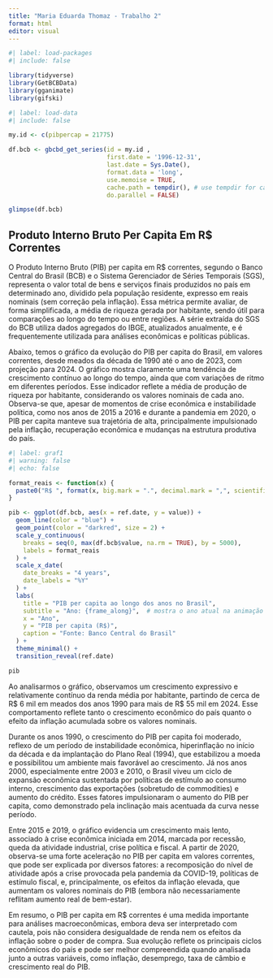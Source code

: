 ---
title: "Maria Eduarda Thomaz - Trabalho 2"
format: html
editor: visual
---

```{r}
#| label: load-packages
#| include: false

library(tidyverse)
library(GetBCBData)
library(gganimate)
library(gifski)
```

```{r}
#| label: load-data
#| include: false

my.id <- c(pibpercap = 21775)

df.bcb <- gbcbd_get_series(id = my.id ,
                           first.date = '1996-12-31',
                           last.date = Sys.Date(),
                           format.data = 'long',
                           use.memoise = TRUE, 
                           cache.path = tempdir(), # use tempdir for cache folder
                           do.parallel = FALSE)

glimpse(df.bcb)

```

## Produto Interno Bruto Per Capita Em R\$ Correntes

O Produto Interno Bruto (PIB) per capita em R\$ correntes, segundo o Banco Central do Brasil (BCB) e o Sistema Gerenciador de Séries Temporais (SGS), representa o valor total de bens e serviços finais produzidos no país em determinado ano, dividido pela população residente, expresso em reais nominais (sem correção pela inflação). Essa métrica permite avaliar, de forma simplificada, a média de riqueza gerada por habitante, sendo útil para comparações ao longo do tempo ou entre regiões. A série extraída do SGS do BCB utiliza dados agregados do IBGE, atualizados anualmente, e é frequentemente utilizada para análises econômicas e políticas públicas.

Abaixo, temos o gráfico da evolução do PIB per capita do Brasil, em valores correntes, desde meados da década de 1990 até o ano de 2023, com projeção para 2024. O gráfico mostra claramente uma tendência de crescimento contínuo ao longo do tempo, ainda que com variações de ritmo em diferentes períodos. Esse indicador reflete a média de produção de riqueza por habitante, considerando os valores nominais de cada ano. Observa-se que, apesar de momentos de crise econômica e instabilidade política, como nos anos de 2015 a 2016 e durante a pandemia em 2020, o PIB per capita manteve sua trajetória de alta, principalmente impulsionado pela inflação, recuperação econômica e mudanças na estrutura produtiva do país.

```{r}
#| label: graf1
#| warning: false
#| echo: false

format_reais <- function(x) {
  paste0("R$ ", format(x, big.mark = ".", decimal.mark = ",", scientific = FALSE))
}

pib <- ggplot(df.bcb, aes(x = ref.date, y = value)) +
  geom_line(color = "blue") +
  geom_point(color = "darkred", size = 2) +
  scale_y_continuous(
    breaks = seq(0, max(df.bcb$value, na.rm = TRUE), by = 5000),
    labels = format_reais
  ) +
  scale_x_date(
    date_breaks = "4 years",
    date_labels = "%Y"
  ) +
  labs(
    title = "PIB per capita ao longo dos anos no Brasil",
    subtitle = "Ano: {frame_along}",  # mostra o ano atual na animação
    x = "Ano",
    y = "PIB per capita (R$)",
    caption = "Fonte: Banco Central do Brasil"
  ) +
  theme_minimal() +
  transition_reveal(ref.date)

pib
```

Ao analisarmos o gráfico, observamos um crescimento expressivo e relativamente contínuo da renda média por habitante, partindo de cerca de R\$ 6 mil em meados dos anos 1990 para mais de R\$ 55 mil em 2024. Esse comportamento reflete tanto o crescimento econômico do país quanto o efeito da inflação acumulada sobre os valores nominais.

Durante os anos 1990, o crescimento do PIB per capita foi moderado, reflexo de um período de instabilidade econômica, hiperinflação no início da década e da implantação do Plano Real (1994), que estabilizou a moeda e possibilitou um ambiente mais favorável ao crescimento. Já nos anos 2000, especialmente entre 2003 e 2010, o Brasil viveu um ciclo de expansão econômica sustentada por políticas de estímulo ao consumo interno, crescimento das exportações (sobretudo de commodities) e aumento do crédito. Esses fatores impulsionaram o aumento do PIB per capita, como demonstrado pela inclinação mais acentuada da curva nesse período.

Entre 2015 e 2019, o gráfico evidencia um crescimento mais lento, associado à crise econômica iniciada em 2014, marcada por recessão, queda da atividade industrial, crise política e fiscal. A partir de 2020, observa-se uma forte aceleração no PIB per capita em valores correntes, que pode ser explicada por diversos fatores: a recomposição do nível de atividade após a crise provocada pela pandemia da COVID-19, políticas de estímulo fiscal, e, principalmente, os efeitos da inflação elevada, que aumentam os valores nominais do PIB (embora não necessariamente reflitam aumento real de bem-estar).

Em resumo, o PIB per capita em R\$ correntes é uma medida importante para análises macroeconômicas, embora deva ser interpretado com cautela, pois não considera desigualdade de renda nem os efeitos da inflação sobre o poder de compra. Sua evolução reflete os principais ciclos econômicos do país e pode ser melhor compreendida quando analisada junto a outras variáveis, como inflação, desemprego, taxa de câmbio e crescimento real do PIB.
